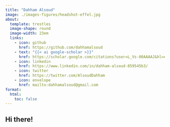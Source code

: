 ```yaml
---
title: "Dahham Alsoud"
image: ./images-figures/headshot-effel.jpg
about: 
  template: trestles
  image-shape: round
  image-width: 23em
  links:
    - icon: github
      href: https://github.com/dahhamalsoud
    - text: "{{< ai google-scholar >}}"
      href: https://scholar.google.com/citations?user=L_Vs-00AAAAJ&hl=en 
    - icon: linkedin
      href: https://www.linkedin.com/in/dahham-alsoud-859545b3/ 
    - icon: twitter
      href: https://twitter.com/AlsoudDahham
    - icon: envelope
      href: mailto:dahhamalsoud@gmail.com
format:
  html:
    toc: false
---
```


## Hi there!
